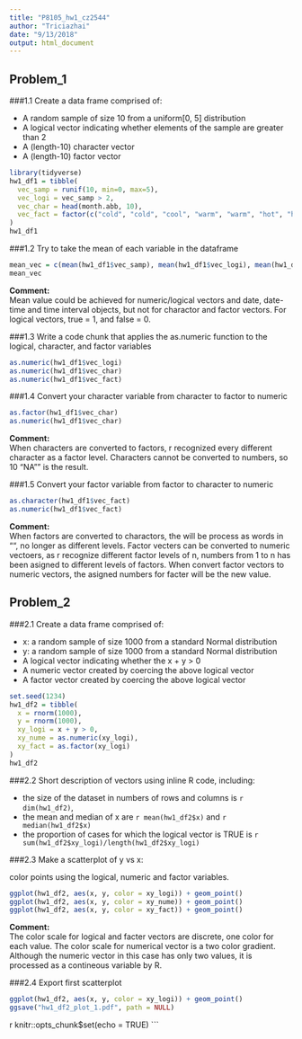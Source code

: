 ```yaml
---
title: "P8105_hw1_cz2544"
author: "Triciazhai"
date: "9/13/2018"
output: html_document
---
```



## Problem_1 

###1.1 Create a data frame comprised of:

* A random sample of size 10 from a uniform[0, 5] distribution  
* A logical vector indicating whether elements of the sample are greater than 2  
* A (length-10) character vector   
* A (length-10) factor vector   

```r
library(tidyverse)
hw1_df1 = tibble(
  vec_samp = runif(10, min=0, max=5),
  vec_logi = vec_samp > 2,
  vec_char = head(month.abb, 10),
  vec_fact = factor(c("cold", "cold", "cool", "warm", "warm", "hot", "hot", "hot", "cool", "cool"))
)
hw1_df1
```

###1.2 Try to take the mean of each variable in the dataframe

```r
mean_vec = c(mean(hw1_df1$vec_samp), mean(hw1_df1$vec_logi), mean(hw1_df1$vec_char), mean(hw1_df1$vec_fact))
mean_vec
```

**Comment:**   
Mean value could be achieved for numeric/logical vectors and date, date-time and time interval objects, but not for charactor and factor vectors. For logical vectors, true = 1, and false = 0.

###1.3 Write a code chunk that applies the as.numeric function to the logical, character, and factor variables

```r
as.numeric(hw1_df1$vec_logi)
as.numeric(hw1_df1$vec_char)
as.numeric(hw1_df1$vec_fact)
```

###1.4 Convert your character variable from character to factor to numeric

```r
as.factor(hw1_df1$vec_char)
as.numeric(hw1_df1$vec_char)
```

**Comment:**   
When characters are converted to factors, r recognized every different character as a factor level.
Characters cannot be converted to numbers, so 10 "NA"" is the result.

###1.5 Convert your factor variable from factor to character to numeric

```r
as.character(hw1_df1$vec_fact)
as.numeric(hw1_df1$vec_fact)
```

**Comment:**   
When factors are converted to charactors, the will be process as words in "", no longer as different levels.
Factor vecters can be converted to numeric vectoers, as r recognize different factor levels of n, numbers from 1 to n has been asigned to different levels of factors. When convert factor vectors to numeric vectors, the asigned numbers for facter will be the new value.

## Problem_2 

###2.1 Create a data frame comprised of:

* x: a random sample of size 1000 from a standard Normal distribution   
* y: a random sample of size 1000 from a standard Normal distribution   
* A logical vector indicating whether the x + y > 0   
* A numeric vector created by coercing the above logical vector   
* A factor vector created by coercing the above logical vector   

```r
set.seed(1234)
hw1_df2 = tibble(
  x = rnorm(1000),
  y = rnorm(1000),
  xy_logi = x + y > 0,
  xy_nume = as.numeric(xy_logi),
  xy_fact = as.factor(xy_logi)
)
hw1_df2
```

###2.2  Short description of vectors using inline R code, including: 

* the size of the dataset in numbers of rows and columns is `r dim(hw1_df2)`,
* the mean and median of x are `r mean(hw1_df2$x)` and `r median(hw1_df2$x)`
* the proportion of cases for which the logical vector is TRUE is `r sum(hw1_df2$xy_logi)/length(hw1_df2$xy_logi)`

###2.3 Make a scatterplot of y vs x:

color points using the logical, numeric and factor variables.

```r
ggplot(hw1_df2, aes(x, y, color = xy_logi)) + geom_point() 
ggplot(hw1_df2, aes(x, y, color = xy_nume)) + geom_point() 
ggplot(hw1_df2, aes(x, y, color = xy_fact)) + geom_point()
```

**Comment:**    
The color scale for logical and facter vectors are discrete, one color for each value.
The color scale for numerical vector is a two color gradient. Although the numeric vector in this case has only two values, it is processed as a contineous variable by R.

###2.4 Export first scatterplot

```r
ggplot(hw1_df2, aes(x, y, color = xy_logi)) + geom_point() 
ggsave("hw1_df2_plot_1.pdf", path = NULL)
```

{r setup, include=FALSE}
knitr::opts_chunk$set(echo = TRUE)
```

